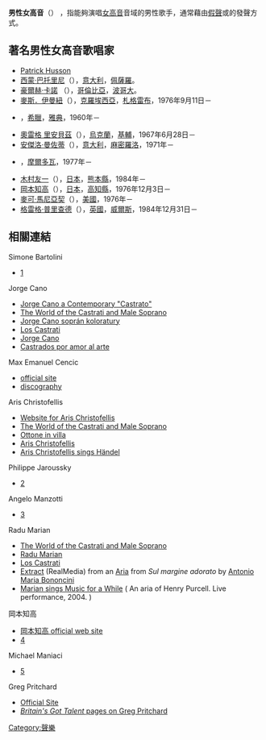'''男性女高音'''（{{lang-en|male soprano, sopranist}}）
，指能夠演唱[[女高音|女高音]]音域的男性歌手，通常藉由[[假聲|假聲]]或{{link-en|頭腔共鳴|head voice}}的發聲方式。

== 著名男性女高音歌唱家 ==
* [http://www.thomasbloch.net/patrickhusson.html Patrick Husson] {{Wayback|url=http://www.thomasbloch.net/patrickhusson.html |date=20110903021149 }}
* [[西蒙‧巴托里尼|西蒙‧巴托里尼]]（{{lang|en|Simone Bartolini}}），[[意大利|意大利]]，[[佩薩羅|佩薩羅]]。
* [[豪爾赫‧卡諾|豪爾赫‧卡諾]] （{{lang|en|Jorge Cano}}），[[哥倫比亞|哥倫比亞]]，[[波哥大|波哥大]]。
* [[麥斯．伊曼紐|麥斯．伊曼紐]]（{{lang|en|Max Emanuel Cencic}}），[[克羅埃西亞|克羅埃西亞]]，[[札格雷布|札格雷布]]，1976年9月11日－
* {{link-en|Aris Christofellis|Aris Christofellis}}，[[希臘|希臘]]，[[雅典|雅典]]，1960年－
* [[奧雷格_里安貝茲|奧雷格 里安貝茲]]（{{lang|en|Oleg Ryabets}}），[[烏克蘭|烏克蘭]]，[[基輔|基輔]]，1967年6月28日－
* [[安傑洛‧曼佐蒂|安傑洛‧曼佐蒂]]（{{lang|en|Angelo Manzotti}}），[[意大利|意大利]]，[[麻密羅洛|麻密羅洛]]，1971年－
* {{link-en|Radu Marian|Radu Marian}}，[[摩爾多瓦|摩爾多瓦]]，1977年－
* [[木村友一|木村友一]]（{{lang|en|Tomoichi kimura}}），[[日本|日本]]，[[熊本縣|熊本縣]]，1984年－
* [[岡本知高|岡本知高]]（{{link-en|Tomotaka Okamoto|Tomotaka Okamoto}}），[[日本|日本]]，[[高知縣|高知縣]]，1976年12月3日－
* [[麥可‧馬尼亞契|麥可‧馬尼亞契]]（{{link-en|Michael Maniaci|Michael Maniaci}}），[[美國|美國]]，1976年－
* [[格雷格‧普里查德|格雷格‧普里查德]]（{{lang|en|Greg Pritchard}}），[[英國|英國]]，[[威爾斯|威爾斯]]，1984年12月31日－

== 相關連結 ==
Simone Bartolini 
* [http://web.tiscali.it/simone_bartolini/] {{Wayback|url=http://web.tiscali.it/simone_bartolini/ |date=20090302095502 }}
Jorge Cano
* [http://www.tp4.rub.de/~ak/disc/young/jc/index_en.html Jorge Cano a Contemporary "Castrato"] {{Wayback|url=http://www.tp4.rub.de/~ak/disc/young/jc/index_en.html |date=20110515021936 }}
* [https://web.archive.org/web/20051112031013/http://uk.geocities.com/world_of_the_castrati/ The World of the Castrati and Male Soprano]
* [https://web.archive.org/web/20100122100636/http://wikipedia.infostar.cz/j/jo/jorge_cano.html Jorge Cano soprán koloratury]
* [https://web.archive.org/web/20091002065941/http://enkidu.netfirms.com/art/2005/290405/E_010_290405.htm Los Castrati]
* [https://web.archive.org/web/20050414092234/http://www.geocities.com/orfeoleslie777/jorge-cano-male-coloratura-soprano.doc.html Jorge Cano]
* [http://www.kindsein.com/es/8/educacion/227/?ST1=Full_text&ST_T1=Article&ST_PS1=11&ST_AS1=0&ST_LS1=0&ST_max=1 Castrados por amor al arte] {{Wayback|url=http://www.kindsein.com/es/8/educacion/227/?ST1=Full_text&ST_T1=Article&ST_PS1=11&ST_AS1=0&ST_LS1=0&ST_max=1 |date=20060523162544 }}
Max Emanuel Cencic
* [http://www.cencic.net official site] {{Wayback|url=http://www.cencic.net/ |date=20180521024906 }}
* [http://www.tp4.rub.de/~ak/disc/mec/ discography] {{Wayback|url=http://www.tp4.rub.de/~ak/disc/mec/ |date=20110611184956 }}
Aris Christofellis
* [https://web.archive.org/web/20060505221954/http://www.jan-billington.com/christofellis/ Website for Aris Christofellis]
* [https://web.archive.org/web/20051112031013/http://uk.geocities.com/world_of_the_castrati/ The World of the Castrati and Male Soprano]
* [http://www.haendel.it/compositori/lavori/ottone_vivaldi.htm Ottone in villa] {{Wayback|url=http://www.haendel.it/compositori/lavori/ottone_vivaldi.htm |date=20100325223437 }}
* [http://www.tp4.rub.de/~ak/disc/ac/ Aris Christofellis] {{Wayback|url=http://www.tp4.rub.de/~ak/disc/ac/ |date=20110515021842 }}
* [https://web.archive.org/web/20090523110537/http://malesopranos.com/videos/156/handel-dopo-notte-atra-e-funestra.html Aris Christofellis sings Händel]
Philippe Jaroussky
* [https://web.archive.org/web/20070927211355/http://www.c7m.co.uk.qbicinternet.com/artistdetail.asp?ID=42]
Angelo Manzotti
* [http://manzotti.phpnet.us/bio.html] {{Wayback|url=http://manzotti.phpnet.us/bio.html |date=20090825220005 }}
Radu Marian 
* [https://web.archive.org/web/20051112031013/http://uk.geocities.com/world_of_the_castrati/ The World of the Castrati and Male Soprano]
* [http://www.tp4.ruhr-uni-bochum.de/~ak/disc/rm/ Radu Marian] {{Wayback|url=http://www.tp4.ruhr-uni-bochum.de/~ak/disc/rm/ |date=20091002010428 }}
* [https://web.archive.org/web/20091002065941/http://enkidu.netfirms.com/art/2005/290405/E_010_290405.htm Los Castrati]
* [https://web.archive.org/web/20070927213653/http://www.abeillemusique.com/son/sonamcd/a335_04.rm Extract] (RealMedia) from an [[Aria|Aria]] from ''Sul margine adorato'' by [[Antonio_Maria_Bononcini|Antonio Maria Bononcini]]
* [https://web.archive.org/web/20090604013551/http://malesopranos.com/videos/335/radu-marian-music-while-purcell.html]Radu Marian sings Music for a While] ( An aria of Henry Purcell. Live performance, 2004. )
岡本知高
* [https://web.archive.org/web/20100307225543/http://www.sopranista-okamoto.com/ 岡本知高 official web site]
* [http://www.universal-music.co.jp/classics/j_classic/tomotaka_okamoto/] {{Wayback|url=http://www.universal-music.co.jp/classics/j_classic/tomotaka_okamoto/ |date=20091130104437 }}
Michael Maniaci
* [https://web.archive.org/web/20090301181526/http://malesopranos.com/videos/169/mozart-exsultate-jubilate-andante.html]
Greg Pritchard
* [https://web.archive.org/web/20091108234207/http://www.greggpritchard.com/contact.html Official Site]
* [http://talent.itv.com/tagged-search-results/tag_113.htm ''Britain's Got Talent'' pages on Greg Pritchard] {{Wayback|url=http://talent.itv.com/tagged-search-results/tag_113.htm |date=20090514025505 }}

[[Category:聲樂|Category:聲樂]]